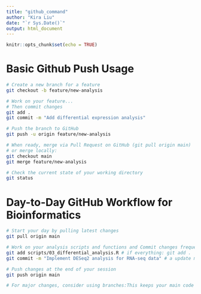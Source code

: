 ```yaml
---
title: "github_command"
author: "Kira Liu"
date: "`r Sys.Date()`"
output: html_document
---
```


```r
knitr::opts_chunk$set(echo = TRUE)
```

# Basic Github Push Usage
```bash
# Create a new branch for a feature
git checkout -b feature/new-analysis

# Work on your feature...
# Then commit changes
git add .
git commit -m "Add differential expression analysis"

# Push the branch to GitHub
git push -u origin feature/new-analysis

# When ready, merge via Pull Request on GitHub (git pull origin main)
# or merge locally:
git checkout main
git merge feature/new-analysis

# Check the current state of your working directory
git status

```


# Day-to-Day GitHub Workflow for Bioinformatics
```bash
# Start your day by pulling latest changes
git pull origin main

# Work on your analysis scripts and functions and Commit changes frequently
git add scripts/03_differential_analysis.R # if everything: git add .
git commit -m "Implement DESeq2 analysis for RNA-seq data" # a update message

# Push changes at the end of your session
git push origin main

# For major changes, consider using branches:This keeps your main code stable while you experiment
```
